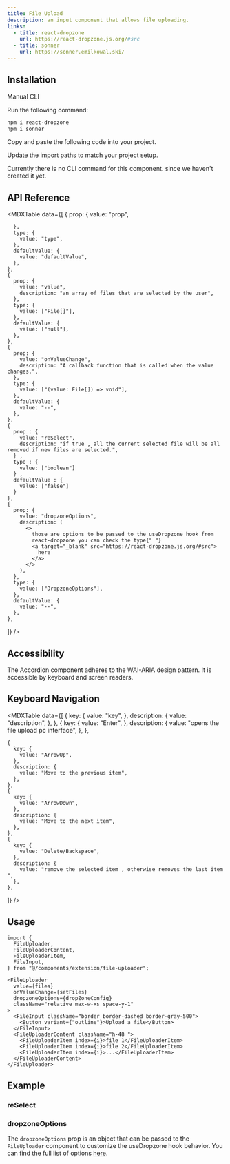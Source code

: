 ```yaml
---
title: File Upload
description: an input component that allows file uploading.
links:
  - title: react-dropzone
    url: https://react-dropzone.js.org/#src
  - title: sonner
    url: https://sonner.emilkowal.ski/
---
```


<ComponentPreview name="file-upload-demo" />

## Installation

<Tabs defaultValue="manual">

<TabsList>
  <TabsTrigger value="manual">Manual</TabsTrigger>
  <TabsTrigger value="cli">CLI</TabsTrigger>
</TabsList>

<TabsContent value="manual">

<Steps>

<Step>Run the following command:</Step>

```bash
npm i react-dropzone
npm i sonner
```

<Step>Copy and paste the following code into your project.</Step>

<ComponentSource name="file-upload" />

<Step>Update the import paths to match your project setup.</Step>

</Steps>

</TabsContent>

<TabsContent value="cli">

<Callout className="mt-6">
  Currently there is no CLI command for this component. since we haven't created
  it yet.
</Callout>

</TabsContent>

</Tabs>

## API Reference

<MDXTable
  data={[
    {
      prop: {
        value: "prop",

      },
      type: {
        value: "type",
      },
      defaultValue: {
        value: "defaultValue",
      },
    },
    {
      prop: {
        value: "value",
        description: "an array of files that are selected by the user",
      },
      type: {
        value: ["File[]"],
      },
      defaultValue: {
        value: ["null"],
      },
    },
    {
      prop: {
        value: "onValueChange",
        description: "A callback function that is called when the value changes.",
      },
      type: {
        value: ["(value: File[]) => void"],
      },
      defaultValue: {
        value: "--",
      },
    },
    {
      prop : {
        value: "reSelect",
        description: "if true , all the current selected file will be all removed if new files are selected.",
      } ,
      type : {
        value: ["boolean"]
      } ,
      defaultValue : {
        value: ["false"]
      }
    },
    {
      prop: {
        value: "dropzoneOptions",
        description: (
          <>
            those are options to be passed to the useDropzone hook from
            react-dropzone you can check the type{" "}
            <a target="_blank" src="https://react-dropzone.js.org/#src">
              here
            </a>
          </>
        ),
      },
      type: {
        value: ["DropzoneOptions"],
      },
      defaultValue: {
        value: "--",
      },
    },

]}
/>

## Accessibility

The Accordion component adheres to the WAI-ARIA design pattern. It is accessible by keyboard and screen readers.

## Keyboard Navigation

<MDXTable
  data={[
    {
      key: {
        value: "key",
      },
      description: {
        value: "description",
      },
    },
    {
      key: {
        value: "Enter",
      },
      description: {
        value: "opens the file upload pc interface",
      },
    },

    {
      key: {
        value: "ArrowUp",
      },
      description: {
        value: "Move to the previous item",
      },
    },
    {
      key: {
        value: "ArrowDown",
      },
      description: {
        value: "Move to the next item",
      },
    },
    {
      key: {
        value: "Delete/Backspace",
      },
      description: {
        value: "remove the selected item , otherwise removes the last item ",
      },
    },

]}
/>

## Usage

```tsx
import {
  FileUploader,
  FileUploaderContent,
  FileUploaderItem,
  FileInput,
} from "@/components/extension/file-uploader";
```

```tsx
<FileUploader
  value={files}
  onValueChange={setFiles}
  dropzoneOptions={dropZoneConfig}
  className="relative max-w-xs space-y-1"
>
  <FileInput className="border border-dashed border-gray-500">
    <Button variant={"outline"}>Upload a file</Button>
  </FileInput>
  <FileUploaderContent className="h-48 ">
    <FileUploaderItem index={i}>file 1</FileUploaderItem>
    <FileUploaderItem index={i}>file 2</FileUploaderItem>
    <FileUploaderItem index={i}>...</FileUploaderItem>
  </FileUploaderContent>
</FileUploader>
```

## Example

### reSelect

<ComponentPreview name="file-upload-reselect" />

### dropzoneOptions

The `dropzoneOptions` prop is an object that can be passed to the `FileUploader` component to customize the useDropzone hook behavior. You can find the full list of options [here](https://react-dropzone.js.org/#src).

<ComponentPreview name="file-upload-dropOtp" />